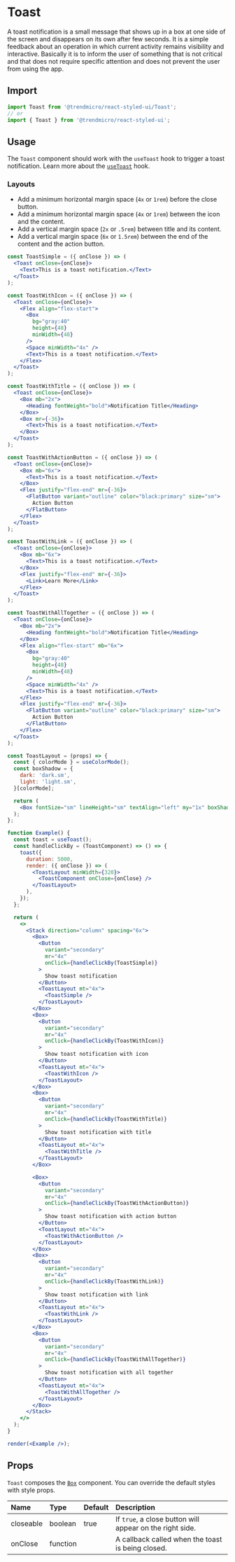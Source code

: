 # Toast

A toast notification is a small message that shows up in a box at one side of the screen and disappears on its own after few seconds. It is a simple feedback about an operation in which current activity remains visibility and interactive. Basically it is to inform the user of something that is not critical and that does not require specific attention and does not prevent the user from using the app.

## Import

```js
import Toast from '@trendmicro/react-styled-ui/Toast';
// or
import { Toast } from '@trendmicro/react-styled-ui';
```

## Usage

The `Toast` component should work with the `useToast` hook to trigger a toast notification. Learn more about the [`useToast`](./usetoast) hook.

### Layouts

* Add a minimum horizontal margin space (`4x` or `1rem`) before the close button.
* Add a minimum horizontal margin space (`4x` or `1rem`) between the icon and the content.
* Add a vertical margin space (`2x` or `.5rem`) between title and its content.
* Add a vertical margin space (`6x` or `1.5rem`) between the end of the content and the action button.

```jsx noInline
const ToastSimple = ({ onClose }) => (
  <Toast onClose={onClose}>
    <Text>This is a toast notification.</Text>
  </Toast>
);

const ToastWithIcon = ({ onClose }) => (
  <Toast onClose={onClose}>
    <Flex align="flex-start">
      <Box
        bg="gray:40"
        height={48}
        minWidth={48}
      />
      <Space minWidth="4x" />
      <Text>This is a toast notification.</Text>
    </Flex>
  </Toast>
);

const ToastWithTitle = ({ onClose }) => (
  <Toast onClose={onClose}>
    <Box mb="2x">
      <Heading fontWeight="bold">Notification Title</Heading>
    </Box>
    <Box mr={-36}>
      <Text>This is a toast notification.</Text>
    </Box>
  </Toast>
);

const ToastWithActionButton = ({ onClose }) => (
  <Toast onClose={onClose}>
    <Box mb="6x">
      <Text>This is a toast notification.</Text>
    </Box>
    <Flex justify="flex-end" mr={-36}>
      <FlatButton variant="outline" color="black:primary" size="sm">
        Action Button
      </FlatButton>
    </Flex>
  </Toast>
);

const ToastWithLink = ({ onClose }) => (
  <Toast onClose={onClose}>
    <Box mb="6x">
      <Text>This is a toast notification.</Text>
    </Box>
    <Flex justify="flex-end" mr={-36}>
      <Link>Learn More</Link>
    </Flex>
  </Toast>
);

const ToastWithAllTogether = ({ onClose }) => (
  <Toast onClose={onClose}>
    <Box mb="2x">
      <Heading fontWeight="bold">Notification Title</Heading>
    </Box>
    <Flex align="flex-start" mb="6x">
      <Box
        bg="gray:40"
        height={48}
        minWidth={48}
      />
      <Space minWidth="4x" />
      <Text>This is a toast notification.</Text>
    </Flex>
    <Flex justify="flex-end" mr={-36}>
      <FlatButton variant="outline" color="black:primary" size="sm">
        Action Button
      </FlatButton>
    </Flex>
  </Toast>
);

const ToastLayout = (props) => {
  const { colorMode } = useColorMode();
  const boxShadow = {
    dark: 'dark.sm',
    light: 'light.sm',
  }[colorMode];

  return (
    <Box fontSize="sm" lineHeight="sm" textAlign="left" my="1x" boxShadow={boxShadow} {...props} />
  );
};

function Example() {
  const toast = useToast();
  const handleClickBy = (ToastComponent) => () => {
    toast({
      duration: 5000,
      render: ({ onClose }) => (
        <ToastLayout minWidth={320}>
          <ToastComponent onClose={onClose} />
        </ToastLayout>
      ),
    });
  };

  return (
    <>
      <Stack direction="column" spacing="6x">
        <Box>
          <Button
            variant="secondary"
            mr="4x"
            onClick={handleClickBy(ToastSimple)}
          >
            Show toast notification
          </Button>
          <ToastLayout mt="4x">
            <ToastSimple />
          </ToastLayout>
        </Box>
        <Box>
          <Button
            variant="secondary"
            mr="4x"
            onClick={handleClickBy(ToastWithIcon)}
          >
            Show toast notification with icon
          </Button>
          <ToastLayout mt="4x">
            <ToastWithIcon />
          </ToastLayout>
        </Box>
        <Box>
          <Button
            variant="secondary"
            mr="4x"
            onClick={handleClickBy(ToastWithTitle)}
          >
            Show toast notification with title
          </Button>
          <ToastLayout mt="4x">
            <ToastWithTitle />
          </ToastLayout>
        </Box>

        <Box>
          <Button
            variant="secondary"
            mr="4x"
            onClick={handleClickBy(ToastWithActionButton)}
          >
            Show toast notification with action button
          </Button>
          <ToastLayout mt="4x">
            <ToastWithActionButton />
          </ToastLayout>
        </Box>
        <Box>
          <Button
            variant="secondary"
            mr="4x"
            onClick={handleClickBy(ToastWithLink)}
          >
            Show toast notification with link
          </Button>
          <ToastLayout mt="4x">
            <ToastWithLink />
          </ToastLayout>
        </Box>
        <Box>
          <Button
            variant="secondary"
            mr="4x"
            onClick={handleClickBy(ToastWithAllTogether)}
          >
            Show toast notification with all together
          </Button>
          <ToastLayout mt="4x">
            <ToastWithAllTogether />
          </ToastLayout>
        </Box>
      </Stack>
    </>
  );
}

render(<Example />);
```

## Props

`Toast` composes the [`Box`](./box) component. You can override the default styles with style props.

| Name | Type | Default | Description |
| :--- | :--- | :------ | :---------- |
| closeable | boolean | true | If `true`, a close button will appear on the right side. |
| onClose | function | | A callback called when the toast is being closed. |
